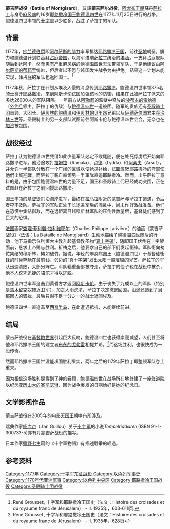 {{noteTA
|1=zh-hans:天国王朝;zh-hk:天國驕雄;zh-tw:王者天下;
}}
{{Infobox Military Conflict|
conflict=蒙吉萨战役|
image=[[File:Schlacht_von_Montgisard_2.jpg|300px]]|
caption= 《蒙吉萨战役，1177年》，Charles Philippe Larivière作|
partof=[[十字军东征|十字军东征]]|
date=1177年11月25日|
place=[[蒙吉萨|蒙吉萨]]（今以色列[[拉姆拉|拉姆拉]]附近）|
result=十字军胜利|
combatant1=[[File:Armoiries_de_Jérusalem.svg|border]] [[耶路撒冷王国|耶路撒冷王国]]<br />[[File:Cross_of_the_Knights_Templar.svg|border]] [[圣殿骑士团|圣殿骑士团]]|
combatant2=[[File:Flag_of_Ayyubid_Dynasty.svg|border]] [[阿尤布王朝|阿尤布王朝]]|
commander1=[[File:Armoiries_de_Jérusalem.svg|border]] [[鲍德温四世_(耶路撒冷)|鲍德温四世]]<br />[[File:Armoiries_de_Jérusalem.svg|border]] [[沙蒂永的雷纳德|沙蒂永的雷纳德]]|
commander2=[[File:Flag_of_Ayyubid_Dynasty.svg|border]] [[萨拉丁|萨拉丁]]|
strength1= 375骑士<br />80圣殿骑士<br />数千名步兵|
strength2= 约26000(但正式交鋒的只有約13000)<ref>鹽野七生, 十字軍的故事（日文：十字軍物語） - 第二卷 2011年─2012年. </ref>|
casualties1= 1100人战死 <br />750人受伤|
casualties2= 约10,000|
}}
{{Campaignbox 阿尤布-十字军战争}}

'''蒙吉萨战役'''（'''Battle of Montgisard'''），又譯'''蒙吉萨尔战役'''，[[阿尤布王朝|阿尤布王朝]]蘇丹[[萨拉丁|萨拉丁]]与身患[[麻风病|麻风病]]的16岁[[耶路撒冷国王|耶路撒冷国王]][[鲍德温四世_(耶路撒冷)|鲍德温四世]]在1177年11月25日进行的战争。鲍德温四世率领的[[十字軍|十字軍]]以少胜多，战胜了萨拉丁的军队。

== 背景 ==

1177年，[[佛兰德伯爵|佛兰德伯爵]]即[[阿尔萨斯的腓力|阿尔萨斯的腓力]]率军抵达[[耶路撒冷王国|耶路撒冷王国]]，前往[[圣地|圣地]]朝圣。腓力和鲍德温计划联合[[拜占庭帝国|拜占庭帝国]]，以海军进袭[[萨拉丁|萨拉丁]]统治的[[埃及|埃及]]。一支拜占庭舰队随后到达[[阿卡|阿卡]]，然而患有严重[[麻风病|麻风病]]的鲍德温四世无法带领军队，于是他建议由[[阿尔萨斯的蒂耶里|阿尔萨斯的蒂耶里]]统帅，但后者以不愿与邻国发生战争为由拒绝。结果这一计划未能实现，拜占庭的军队也返回国土。<ref>René Grousset, 十字军和耶路撒冷王国史（法文：Histoire des croisades et du royaume franc de Jérusalem） - II. 1935年，603-611页. </ref>

1177年秋，萨拉丁在计划从埃及入侵的消息传到[[耶路撒冷|耶路撒冷]]。鲍德温四世率领375名骑士离开[[耶路撒冷|耶路撒冷]]，来到[[亚实基伦|阿斯卡伦]]试图加强该地的防御，结果在此被萨拉丁派来的多达26000人的军队阻隔。一年前方从[[阿勒颇|阿勒颇]]的监狱中释放的[[沙蒂永的雷纳德|沙蒂永的雷纳德]]（[[外约旦|外约旦]]领主，萨拉丁的仇敌）与[[鲍德温四世|鲍德温四世]]一道被困。随军的贵族还有[[圣殿骑士团|圣殿骑士团]]首领，大团长{{tsl|en|Odo de St Amand|奥多圣阿蒙}}、[[伊贝林的鲍德温|伊贝林的鲍德温]]和[[伊贝林的贝里昂|伊贝林的贝里昂]]兄弟以及[[伊德萨伯国|伊德萨伯国]]君主[[乔治林三世|乔治林三世]]等。圣殿骑士的另一支部队试图前往阿斯卡伦与鲍德温四世会合，无奈也在[[加沙|加沙]]被包围。

== 战役经过 ==

萨拉丁认为鲍德温四世凭借如此少量军队必定不敢尾随，便在处死俘虏后开始向耶路撒冷进军。他沿途攻打[[拉姆拉|拉姆拉]]（Ramala）、[[卢德|卢德]]（Lydda）和[[阿素夫|阿素夫]]（Arsuf），并允许一半部队分散在一个广阔的区域以便抢掠补给，試圖激怒耶路撒冷的守軍使他們出城迎戰。而萨拉丁親自率領另一半軍隊直逼耶路撒冷。然而，出乎萨拉丁意料的是，由于包围鲍德温四世的力量不足，国王和圣殿骑士们已经成功突围，正在试图赶在萨拉丁之前回援耶路撒冷。

国王率领的[[基督徒|基督徒]]们沿海岸进军，最终在[[拉马拉|拉马拉]]附近的蒙吉萨与萨拉丁遭遇，令后者猝不及防。萨拉丁的军队正处于长途进军后的混乱中，尚未作好激战准备。他们在恐慌中集结御敌，而在远距离目睹穆斯林军队的压倒性数量后，基督徒们感到了巨大的恐惧。

[[法国|法国]]画家[[查理·菲利普·拉利维耶尔|查理·菲利普·拉利维耶尔]]（Charles Philippe Larivière）的油画《蒙吉萨战役》（法语：La Bataille de Montgisard）生动地描绘了鲍德温四世随后的行动：他下马指示伯利恒大主教升起基督教圣物“[[真十字架|真十字架]]”，随即国王伏倒在十字架面前，恳求上帝赐与胜利。祈祷之后，他要求自己的部下们发起衝锋。军队衝向匆忙集结的穆斯林，势如破竹。据说，年轻的麻疯病国王（鲍德温四世）于基督徒衝锋的时候奔馳在最前线，旁边的“真十字架”发出太阳一般璀璨的光芒。萨拉丁的军队迅速溃败，大部分阵亡。军队辎重全部被夺走，萨拉丁的侄子也在战役中被杀，他本人仅凭迅捷的[[骆驼|骆驼]]才得以逃脱。

鲍德温四世率军追击到黄昏方才返回[[亚实基伦|阿斯卡伦]]。由于丧失了九成以上的军队（特别是[[馬木留克|馬木留克]]奴隸近卫军），加之大雨滂沱，萨拉丁决定撤退回国，沿途还遭到了[[貝都因人|貝都因人]]的骚扰，最后只剩不足十分之一的战士返回埃及。

鲍德温四世一直追击至[[西奈半岛|西奈半岛]]，在此遭遇抵抗，未能继续前进。

== 结局 ==

蒙吉萨战役在[[基督教世界|基督教世界]]引起巨大反响，鲍德温四世也获得崇高威望，人们甚至将他和耶路撒冷王国的建立者[[布永的戈弗雷|布永的戈弗雷]]相提并论。<ref>René Grousset, 十字军和耶路撒冷王国史（法文：Histoire des croisades et du royaume franc de Jérusalem） - II. 1935年，628页</ref>而这场胜利，也很快成为一段传奇。

然而耶路撒冷王国并没能巩固胜利果实，两年之后的1179年萨拉丁即整顿军队卷土重来。

因为相信这场胜利是得到了神的眷顾，鲍德温四世在战场所在地修建了一座[[修道院|修道院]]以纪念[[亚历山大的圣凯瑟琳|亚历山大的圣凯瑟琳]]，因为战争爆发的日期恰好是她的纪念日。

== 文学影视作品 ==

蒙吉萨战役在2005年的电影[[天国王朝|天国王朝]]中有所涉及。

瑞典作家[[杨库卢|杨库卢]]（Jan Guillou）关于[[十字军|十字军]]的小说''Tempelriddaren'' (ISBN 91-1-300733-5)亦有对蒙吉萨战役的描写。

日本作家[[鹽野七生|鹽野七生]]寫的《十字軍物語》有描述戰爭的經過。

== 参考资料 ==
{{reflist}}

[[Category:1177年|Category:1177年]]
[[Category:十字军东征战役|Category:十字军东征战役]]
[[Category:以色列军事史|Category:以色列军事史]]
[[Category:1170年代亚洲军事|Category:1170年代亚洲军事]]
[[Category:以色列中央区|Category:以色列中央区]]
[[Category:耶路撒冷王国战役|Category:耶路撒冷王国战役]]
[[Category:圣殿骑士团战役|Category:圣殿骑士团战役]]